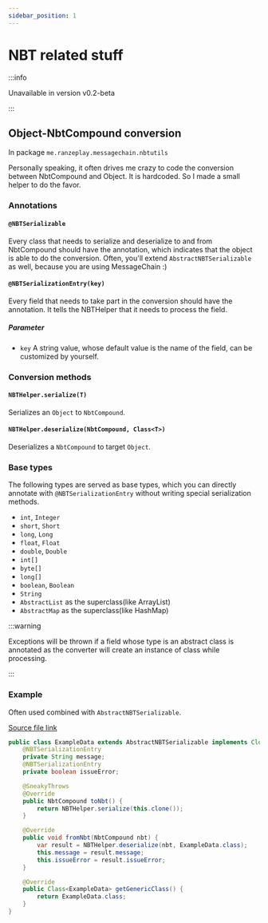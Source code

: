 ```yaml
---
sidebar_position: 1
---
```


# NBT related stuff

:::info

Unavailable in version v0.2-beta

:::

## Object-NbtCompound conversion

In package `me.ranzeplay.messagechain.nbtutils`

Personally speaking, it often drives me crazy to code the conversion between NbtCompound and Object.
It is hardcoded. So I made a small helper to do the favor.

### Annotations

#### `@NBTSerializable`

Every class that needs to serialize and deserialize to and from NbtCompound should have the annotation,
which indicates that the object is able to do the conversion.
Often, you'll extend `AbstractNBTSerializable` as well, because you are using MessageChain :)

#### `@NBTSerializationEntry(key)`

Every field that needs to take part in the conversion should have the annotation.
It tells the NBTHelper that it needs to process the field.

##### Parameter

- `key`
  A string value, whose default value is the name of the field, can be customized by yourself.

### Conversion methods

#### `NBTHelper.serialize(T)`

Serializes an `Object` to `NbtCompound`.

#### `NBTHelper.deserialize(NbtCompound, Class<T>)`

Deserializes a `NbtCompound` to target `Object`.

### Base types

The following types are served as base types,
which you can directly annotate with `@NBTSerializationEntry` without writing special serialization methods.

- `int`, `Integer`
- `short`, `Short`
- `long`, `Long`
- `float`, `Float`
- `double`, `Double`
- `int[]`
- `byte[]`
- `long[]`
- `boolean`, `Boolean`
- `String`
- `AbstractList` as the superclass(like ArrayList)
- `AbstractMap` as the superclass(like HashMap)

:::warning

Exceptions will be thrown if a field whose type is an abstract class is annotated as the converter will create an instance of class while processing.

:::

### Example

Often used combined with `AbstractNBTSerializable`.

[Source file link](https://github.com/Ranzeplay/MessageChain/blob/v0.2/src/main/java/me/ranzeplay/messagechain/testing/ExampleData.java)

```java title="ExampleData.java"
public class ExampleData extends AbstractNBTSerializable implements Cloneable {
    @NBTSerializationEntry
    private String message;
    @NBTSerializationEntry
    private boolean issueError;

    @SneakyThrows
    @Override
    public NbtCompound toNbt() {
        return NBTHelper.serialize(this.clone());
    }

    @Override
    public void fromNbt(NbtCompound nbt) {
        var result = NBTHelper.deserialize(nbt, ExampleData.class);
        this.message = result.message;
        this.issueError = result.issueError;
    }

    @Override
    public Class<ExampleData> getGenericClass() {
        return ExampleData.class;
    }
}
```
